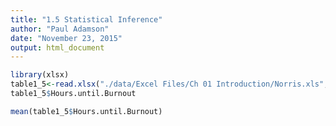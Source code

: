 ```yaml
---
title: "1.5 Statistical Inference"
author: "Paul Adamson"
date: "November 23, 2015"
output: html_document
---
```


```r
library(xlsx)
table1_5<-read.xlsx("./data/Excel Files/Ch 01 Introduction/Norris.xls",1)
table1_5$Hours.until.Burnout
```

```r
mean(table1_5$Hours.until.Burnout)
```
